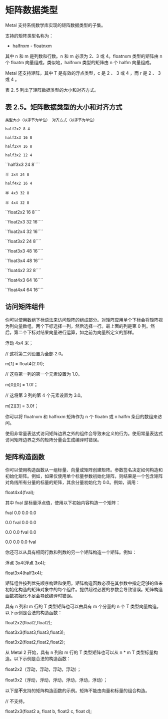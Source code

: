 # 矩阵数据类型

<OrigninalPDF title="2.3 Matrix Data Types" />

Metal 支持系统数学库实现的矩阵数据类型的子集。

支持的矩阵类型名称为：

- halfnxm - floatnxm

其中 n 和 m 是列数和行数。n 和 m 必须为 2、3 或 4。floatnxm 类型的矩阵由 n 个 floatm 向量组成。类似地，halfnxm 类型的矩阵由 n 个 halfm 向量组成。

Metal 还支持矩阵，其中 T 是有效的浮点类型，c 是 2 、 3 或 4 ，而 r 是 2 、 3 或 4 。

表 2. 5 列出了矩阵数据类型的大小和对齐方式。

## 表 2.5。矩阵数据类型的大小和对齐方式

`类型大小（以字节为单位） 对齐方式（以字节为单位）`

`half2x2 8 4`

`half2x3 16 8`

`half2x4 16 8 `

`half3x2 12 4 `

``half3x3 24 8````

`半 3x4 24 8`

`half4x2 16 4 `

`半 4x3 32 8`

`半 4x4 32 8`

``float2x2 16 8````

``float2x3 32 16````

``float2x4 32 16````

``float3x2 24 8````

``float3x3 48 16````

``float3x4 48 16````

``float4x2 32 8````

``float4x3 64 16````

``float4x4 64 16````

## 访问矩阵组件

你可以使用数组下标语法来访问矩阵的组成部分。对矩阵应用单个下标会将矩阵视为列向量数组。两个下标选择一列，然后选择一行。最上面的列是第 0 列。然后，第二个下标对结果向量进行运算，如之前为向量所定义的那样。

浮动 4x4 米；

// 这将第二列设置为全部 2.0。

m[1] = float4(2.0f);

// 这将第一列的第一个元素设置为 1.0。

m[0][0] = 1.0f；

// 这将第 3 列的第 4 个元素设置为 3.0。

m[2][3] = 3.0f；

你可以将 floatnxm 和 halfnxm 矩阵作为 n 个 floatm 或 n halfm 条目的数组来访问。

使用非常量表达式访问矩阵边界之外的组件会导致未定义的行为。使用常量表达式访问矩阵边界之外的矩阵分量会生成编译时错误。

## 矩阵构造函数

你可以使用构造函数从一组标量、向量或矩阵创建矩阵。参数签名决定如何构造和初始化矩阵。例如，如果仅使用单个标量参数初始化矩阵，则结果是一个包含矩阵对角线所有分量的标量的矩阵，其余分量初始化为 0.0。例如，调用：

float4x4(fval);

其中 fval 是标量浮点值，使用以下初始内容构造一个矩阵：

fval 0.0 0.0 0.0

0.0 fval 0.0 0.0

0.0 0.0 fval 0.0

0.0 0.0 0.0 fval

你还可以从具有相同行数和列数的另一个矩阵构造一个矩阵。例如：

浮点 3x4(浮点 3x4);

float3x4(half3x4);

矩阵组件按列优先顺序构建和使用。矩阵构造函数必须在其参数中指定足够的值来初始化构造的矩阵对象中的每个组件。提供超过必要的参数会导致错误。矩阵构造函数初始化不足会导致编译时错误。

具有 n 列和 m 行的 T 类型矩阵也可以由具有 m 个分量的 n 个 T 类型向量构造。以下示例是合法的构造函数：

float2x2(float2,float2);

float3x3(float3,float3,float3);

float3x2(float2,float2,float2);

从 Metal 2 开始，具有 n 列和 m 行的 T 类型矩阵也可以从 n \* m T 类型标量构造。以下示例是合法的构造函数：

float2x2（浮动，浮动，浮动，浮动）；

float3x2（浮动，浮动，浮动，浮动，浮动，浮动）；

以下是**不**支持的矩阵构造函数的示例。矩阵不能由向量和标量的组合构造。

// 不支持。

float2x3(float2 a, float b, float2 c, float d);
